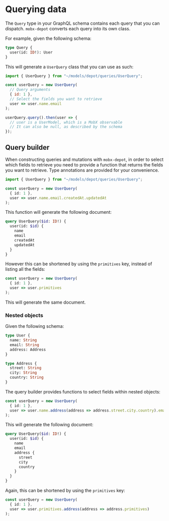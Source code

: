 
# Querying data

The `Query` type in your GraphQL schema contains each query that you can dispatch. `mobx-depot` converts each query
into its own class.

For example, given the following schema:

```graphql
type Query {
  user(id: ID!): User
}
```

This will generate a `UserQuery` class that you can use as such:

```js
import { UserQuery } from "~/models/depot/queries/UserQuery";

const userQuery = new UserQuery(
  // Query arguments
  { id: 1 },
  // Select the fields you want to retrieve
  user => user.name.email
);

userQuery.query().then(user => {
  // user is a UserModel, which is a MobX observable
  // It can also be null, as described by the schema
});
```

## Query builder

When constructing queries and mutations with `mobx-depot`, in order to select which fields to retrieve you need to
provide a function that returns the fields you want to retrieve. Type annotations are provided for your convenience.

```ts
import { UserQuery } from "~/models/depot/queries/UserQuery";

const userQuery = new UserQuery(
  { id: 1 },
  user => user.name.email.createdAt.updatedAt
);
```

This function will generate the following document:

```graphql
query UserQuery($id: ID!) {
  user(id: $id) {
    name
    email
    createdAt
    updatedAt
  }
}
```

However this can be shortened by using the `primitives` key, instead of listing all the fields:

```ts
const userQuery = new UserQuery(
  { id: 1 },
  user => user.primitives
);
```

This will generate the same document.

### Nested objects

Given the following schema:

```graphql
type User {
  name: String
  email: String
  address: Address
}

type Address {
  street: String
  city: String
  country: String
}
```

The query builder provides functions to select fields within nested objects:

```ts
const userQuery = new UserQuery(
  { id: 1 },
  user => user.name.address(address => address.street.city.country).email
);
```

This will generate the following document:

```graphql
query UserQuery($id: ID!) {
  user(id: $id) {
    name
    email
    address {
      street
      city
      country
    }
  }
}
```

Again, this can be shortened by using the `primitives` key:

```ts
const userQuery = new UserQuery(
  { id: 1 },
  user => user.primitives.address(address => address.primitives)
);
```
